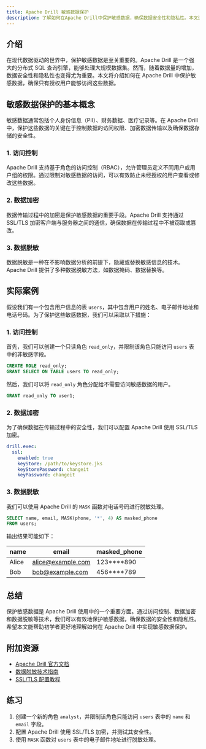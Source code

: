 ```yaml
---
title: Apache Drill 敏感数据保护
description: 了解如何在Apache Drill中保护敏感数据，确保数据安全性和隐私性。本文适合初学者，涵盖基本概念、实际案例和代码示例。
---
```


## 介绍

在现代数据驱动的世界中，保护敏感数据是至关重要的。Apache Drill 是一个强大的分布式 SQL 查询引擎，能够处理大规模数据集。然而，随着数据量的增加，数据安全性和隐私性也变得尤为重要。本文将介绍如何在 Apache Drill 中保护敏感数据，确保只有授权用户能够访问这些数据。

## 敏感数据保护的基本概念

敏感数据通常包括个人身份信息（PII）、财务数据、医疗记录等。在 Apache Drill 中，保护这些数据的关键在于控制数据的访问权限、加密数据传输以及确保数据存储的安全性。

### 1. 访问控制

Apache Drill 支持基于角色的访问控制（RBAC），允许管理员定义不同用户或用户组的权限。通过限制对敏感数据的访问，可以有效防止未经授权的用户查看或修改这些数据。

### 2. 数据加密

数据传输过程中的加密是保护敏感数据的重要手段。Apache Drill 支持通过 SSL/TLS 加密客户端与服务器之间的通信，确保数据在传输过程中不被窃取或篡改。

### 3. 数据脱敏

数据脱敏是一种在不影响数据分析的前提下，隐藏或替换敏感信息的技术。Apache Drill 提供了多种数据脱敏方法，如数据掩码、数据替换等。

## 实际案例

假设我们有一个包含用户信息的表 `users`，其中包含用户的姓名、电子邮件地址和电话号码。为了保护这些敏感数据，我们可以采取以下措施：

### 1. 访问控制

首先，我们可以创建一个只读角色 `read_only`，并限制该角色只能访问 `users` 表中的非敏感字段。

```sql
CREATE ROLE read_only;
GRANT SELECT ON TABLE users TO read_only;
```

然后，我们可以将 `read_only` 角色分配给不需要访问敏感数据的用户。

```sql
GRANT read_only TO user1;
```

### 2. 数据加密

为了确保数据在传输过程中的安全性，我们可以配置 Apache Drill 使用 SSL/TLS 加密。

```yaml
drill.exec:
  ssl:
    enabled: true
    keyStore: /path/to/keystore.jks
    keyStorePassword: changeit
    keyPassword: changeit
```

### 3. 数据脱敏

我们可以使用 Apache Drill 的 `MASK` 函数对电话号码进行脱敏处理。

```sql
SELECT name, email, MASK(phone, '*', 4) AS masked_phone
FROM users;
```

输出结果可能如下：

| name    | email               | masked_phone |
|---------|---------------------|--------------|
| Alice   | alice@example.com   | 123****890   |
| Bob     | bob@example.com     | 456****789   |

## 总结

保护敏感数据是 Apache Drill 使用中的一个重要方面。通过访问控制、数据加密和数据脱敏等技术，我们可以有效地保护敏感数据，确保数据的安全性和隐私性。希望本文能帮助初学者更好地理解如何在 Apache Drill 中实现敏感数据保护。

## 附加资源

- [Apache Drill 官方文档](https://drill.apache.org/docs/)
- [数据脱敏技术指南](https://www.example.com/data-masking-guide)
- [SSL/TLS 配置教程](https://www.example.com/ssl-tls-tutorial)

## 练习

1. 创建一个新的角色 `analyst`，并限制该角色只能访问 `users` 表中的 `name` 和 `email` 字段。
2. 配置 Apache Drill 使用 SSL/TLS 加密，并测试其安全性。
3. 使用 `MASK` 函数对 `users` 表中的电子邮件地址进行脱敏处理。
